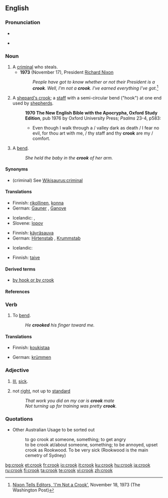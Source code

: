 ==English==

===Pronunciation===
* {{IPA|kɹʊk}}
* {{audio|en-us-crook.ogg|Audio (US)}}
*: {{rhymes|ʊk}}

===Noun===
{{en-noun}}

# A [[criminal]] who steals.
#* '''1973''' (November 17), President [[w:Richard Nixon|Richard Nixon]]
#*: ''People have got to know whether or not their President is a '''crook'''. Well, I'm not a '''crook'''. I've earned everything I've got.''<ref>[http://www.washingtonpost.com/wp-srv/national/longterm/watergate/articles/111873-1.htm Nixon Tells Editors, 'I'm Not a Crook'], November 18, 1973 (The Washington Post)</ref>
# A [[shepard's crook]]; a [[staff]] with a semi-circular bend ("hook") at one end used by [[shepherd]]s.
#:'''1970 The New English Bible with the Apocrypha, Oxford Study Edition''', pub 1976 by Oxford University Press; ''Psalms'' 23-4, p583:
#:*Even though I walk through a / valley dark as death / I fear no evil, for thou art with me, / thy staff and thy '''crook''' are my / comfort.
# A [[bend]].
#: ''She held the baby in the '''crook''' of her arm.''

====Synonyms====
* (criminal) See [[Wikisaurus:criminal]]

====Translations====
{{trans-top|a criminal who steals}}
* Finnish: [[rikollinen]], [[konna]]
* German: [[Gauner]] {{m}}, [[Ganove]] {{m}}
{{trans-mid}}
* Icelandic: {{t|is|glæpamaður|m}}, {{t|is|þorpari|m}}
* Slovene: [[lopov]] {{m}}
{{trans-bottom}}

{{trans-top|a staff with a hook at one end, particularly one used by shepherds}}
* Finnish: [[käyräsauva]]
* German: [[Hirtenstab]] {{m}}, [[Krummstab]] {{m}}
{{trans-mid}}
* Icelandic: {{t|is|hirðingjastafur|m}}
{{trans-bottom}}

{{trans-top|a bend}}
* Finnish: [[taive]]
{{trans-mid}}
{{trans-bottom}}

====Derived terms====
* [[by hook or by crook]]

====References====
<references/>

===Verb===
{{en-verb}}

# {{transitive}} To [[bend]].
#: ''He '''crooked''' his finger toward me.''

====Translations====
{{trans-top|to bend}}
* Finnish: [[koukistaa]]
{{trans-mid}}
* German: [[krümmen]]
{{trans-bottom}}

===Adjective===
{{en-adj}}

# {{context|AU|NZ|slang}} [[ill|Ill]], [[sick]].
# {{context|AU|NZ|slang}} not [[right]], not up to [[standard]]
#: ''That work you did on my car is '''crook''' mate''
#: ''Not turning up for training was pretty '''crook'''.''

===Quotations===
* Other Australian Usage to be sorted out
*: to go crook at someone, something; to get angry
*: to be crook at/about someone, something; to be annoyed, upset
*: crook as Rookwood. To be very sick (Rookwood is the main cemetry of Sydney)

[[bg:crook]]
[[et:crook]]
[[fr:crook]]
[[io:crook]]
[[it:crook]]
[[ku:crook]]
[[hu:crook]]
[[ja:crook]]
[[ru:crook]]
[[fi:crook]]
[[ta:crook]]
[[te:crook]]
[[vi:crook]]
[[zh:crook]]